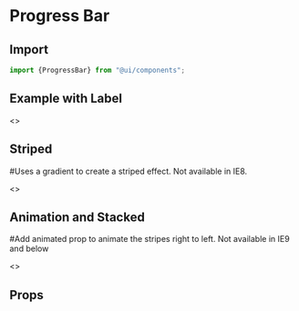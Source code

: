
<Meta title="Components/ProgressBar" component="ProgressBar" />

<Story name="Import" />

# Progress Bar

## Import

```jsx
import {ProgressBar} from "@ui/components";
```
## Example with Label

<Preview withToolbar>
    <Story name="Usage">
        <>
         <ProgressBar variant="primary" size="xs" now={60} />
        <p> </p>
         <ProgressBar variant="info" size="sm" now={60} />
        <p> </p>
         <ProgressBar size="md" now={60} />
        <p> </p>
        <ProgressBar size="lg" now={60} label="60%"/>
        <p> </p>
         <ProgressBar now={50} label="50%" variant="danger" />
        </>
    </Story>
</Preview>

## Striped
#Uses a gradient to create a striped effect. Not available in IE8.

<Preview withToolbar>
    <Story name="Striped">
        <>
        <ProgressBar striped variant="success" now={40} />
        <p> </p>
         <ProgressBar striped variant="info" now={20} />
         <p> </p>
         <ProgressBar striped variant="warning" now={60} />
        </>
    </Story>
</Preview>

## Animation and Stacked
#Add animated prop to animate the stripes right to left. Not available in IE9 and below

<Preview withToolbar>
    <Story name="Animation">
        <>
        <ProgressBar animated striped variant="success" now={40} />
        <p> </p>
         <ProgressBar animated striped variant="info" now={60} />
         <p> </p>
         <ProgressBar animated striped variant="danger" now={30} />
         <p> </p>
         <ProgressBar>
            <ProgressBar striped variant="success" now={35} key={1} />
            <ProgressBar striped variant="warning" now={20} key={2} />
             <ProgressBar striped variant="danger" now={10} key={3} />
         </ProgressBar>
        </>
    </Story>
</Preview>

<Story name="Props" />

## Props

<Props of={ProgressBarTypes} />


